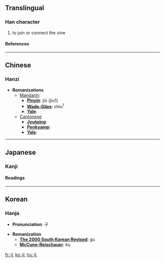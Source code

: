 ==Translingual==
===Han character===
{{Han char|rad=丨|as=01|sn=2|four=|canj=女中 (VL), XX女中 (XXVL)}}
# to join or connect the vine
====References====
{{Han ref|kx=0078.210|dkj=00068|hdz=10049.020|uh=4E29|ud=20009}}

----
==Chinese==
===Hanzi===


* '''Romanizations'''
** [[Mandarin]]:
*** '''[[Pinyin]]''': jiū (jiu1)
*** '''[[Wade-Giles]]''': chiu<sup>1</sup>
*** '''[[Yale]]''': 
**[[Cantonese]]
***'''[[Jyutping]]''':
***'''[[Penkyamp]]''': 
***'''[[Yale]]''': 


----
==Japanese==
===Kanji===


{{ja-kanji|grade=|rs=丨01}}
====Readings====
{{ja-readings|on=[[きゅう]] (kyū)|kun=[[まつわる]] (matsuwaru)}}


----
==Korean==
===Hanja===

* '''Pronunciation''': 구

* '''Romanization'''
** '''[[The 2000 South Korean Revised Romanization|The 2000 South Korean Revised]]''': gu
** '''[[McCune-Reischauer]]''': ku


[[fr:丩]]
[[ko:丩]]
[[hu:丩]]